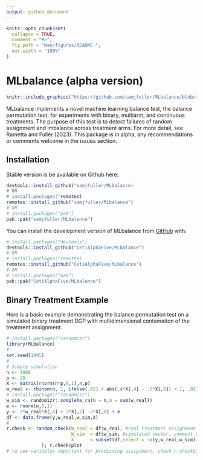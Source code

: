 ```yaml
---
output: github_document
---
```


```r
knitr::opts_chunk$set(
  collapse = TRUE,
  comment = "#>",
  fig.path = "man/figures/README-",
  out.width = "100%"
)
```

# MLbalance (alpha version) 

```r
knitr::include_graphics("https://github.com/samjfuller/MLbalance/blob/master/man/figures/mlbalance_sticker.png")
```

MLbalance implements a novel machine learning balance test, the balance permutation test, for experiments with binary, multiarm, and continuous treatments. The purpose of this test is to detect failures of random assignment and imbalance across treatment arms. For more detail, see Rametta and Fuller (2023). This package is in alpha, any recommendations or comments welcome in the issues section.  

## Installation

Stable version is be available on Github here: 

``` r 
devtools::install_github("samjfuller/MLbalance)
# OR 
# install.packages("remotes)
remotes::install_github("samjfuller/MLbalance")
# OR 
# install.packages("pak")
pak::pak("samjfuller/MLbalance")
```

You can install the development version of MLbalance from [GitHub](https://github.com/CetiAlphaFive/MLbalance) with:

``` r
# install.packages("devtools")
devtools::install_github("CetiAlphaFive/MLbalance")
# OR 
# install.packages("remotes)
remotes::install_github("CetiAlphaFive/MLbalance")
# OR 
# install.packages("pak")
pak::pak("CetiAlphaFive/MLbalance")
```

## Binary Treatment Example 

Here is a basic example demonstrating the balance permutation test on a simulated binary treatment DGP with multidimensional contamation of the treatment assignment.

```r
# install.packages("randomizr")
library(MLbalance)
#
set.seed(1995)
#
# Simple simulation 
n <- 1000
p <- 20
X <- matrix(rnorm(n*p,0,1),n,p)
w_real <- rbinom(n, 1, ifelse(.021 + abs(.4*X[,4] - .5*X[,8]) < 1, .021 + abs(.4*X[,4] - .5*X[,8]), 1))
# install.packages("randomizr")
w_sim <- randomizr::complete_ra(N = n,m = sum(w_real))
e <- rnorm(n,0,1)
y <- 2*w_real*X[,4] + 3*X[,2] -2*X[,8] + e
df <- data.frame(y,w_real,w_sim,X)
#
r.check <- random_check(W_real = df$w_real, #real treatment assignment vector 
                        W_sim  = df$w_sim, #simulated vector, comment out this argument to use permutated real assignment vector instead 
                        X      = subset(df,select = -c(y,w_real,w_sim)) #matrix of pretreatment covariates (or any covariates that SHOULD NOT be related to the assignment process/mechanism
             ); r.check$plot
# to see variables important for predicting assignment, check r.check$imp.predictors 
```


